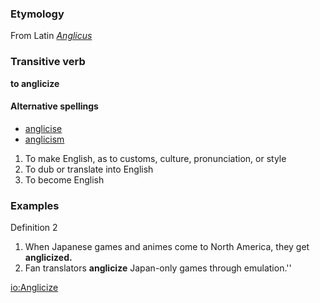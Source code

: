 {{rfc}}
=== Etymology ===
From Latin ''[[Anglicus]]''

=== Transitive verb ===
'''to anglicize'''

====Alternative spellings====
*[[anglicise]]
*[[anglicism]]

#To make English, as to customs, culture, pronunciation, or style
#To dub or translate into English
#To become English

=== Examples ===
Definition 2
#When Japanese games and animes come to North America, they get '''anglicized.'''
#Fan translators '''anglicize''' Japan-only games through emulation.''

[[io:Anglicize]]
